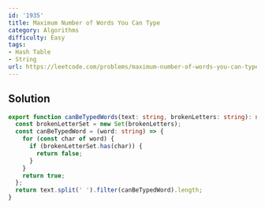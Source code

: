```yaml
---
id: '1935'
title: Maximum Number of Words You Can Type
category: Algorithms
difficulty: Easy
tags:
- Hash Table
- String
url: https://leetcode.com/problems/maximum-number-of-words-you-can-type
---
```


## Solution

```typescript filename="solution.ts" copy
export function canBeTypedWords(text: string, brokenLetters: string): number {
  const brokenLetterSet = new Set(brokenLetters);
  const canBeTypedWord = (word: string) => {
    for (const char of word) {
      if (brokenLetterSet.has(char)) {
        return false;
      }
    }
    return true;
  };
  return text.split(' ').filter(canBeTypedWord).length;
}
```

